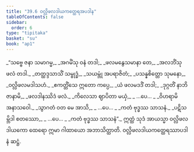 ```yaml
---
title: "39.6 ဝလ္လိဖလဒါယကတ္ထေရအပဒါန"
tableOfContents: false
sidebar:
  order: 6
type: "tipitaka"
basket: "su"
book: "ap1"
---
```



<DynamicBreadcrumb />

<Division number="31" book="ap1" e="ch" v="20" p="344">

<Paragraph number="4217" type="verses" book="ap1">
_“သဗ္ဗေ ဇနာ သမာဂမ္မ,_  
_အဂမိံသု ဝနံ တဒါ;_  
_ဖလမနွေသမာနာ တေ,_  
_အလဘိံသု ဖလံ တဒါ._  

</Paragraph>

</Division>
<Division number="32" book="ap1" e="ch" v="20" p="344">

<Paragraph number="4218" type="verses" book="ap1">
_တတ္ထဒ္ဒသာသိံ သမ္ဗုဒ္ဓံ,_  
_သယမ္ဘုံ အပရာဇိတံ;_  
_ပသန္နစိတ္တော သုမနော,_  
_ဝလ္လိဖလမဒါသဟံ._  

</Paragraph>

</Division>
<Division number="33" book="ap1" e="ch" v="20" p="344">

<Paragraph number="4219" type="verses" book="ap1">
_ဧကတ္တိံသေ ဣတော ကပ္ပေ,_  
_ယံ ဖလမဒဒိံ တဒါ;_  
_ဒုဂ္ဂတိံ နာဘိဇာနာမိ,_  
_ဖလဒါနဿိဒံ ဖလံ._  

</Paragraph>

</Division>
<Division number="34" book="ap1" e="ch" v="20" p="344">

<Paragraph number="4220" type="verses" book="ap1">
_ကိလေသာ ဈာပိတာ မယှံ,_  
_ …ပေ… _  
_ဝိဟရာမိ အနာသဝေါ._  

</Paragraph>

</Division>
<Division number="35" book="ap1" e="ch" v="20" p="344">

<Paragraph number="4221" type="verses" book="ap1">
_သွာဂတံ ဝတ မေ အာသိ,_  
_ …ပေ… _  
_ကတံ ဗုဒ္ဓဿ သာသနံ._  

</Paragraph>

</Division>
<Division number="36" book="ap1" e="ch" v="20" p="344">

<Paragraph number="4222" type="verses" book="ap1">
_ပဋိသမ္ဘိဒါ စတဿော,_  
_ …ပေ… _  
_ကတံ ဗုဒ္ဓဿ သာသနံ”._  

</Paragraph>

<Paragraph number="4223" book="ap1">
ဣတ္ထံ သုဒံ အာယသ္မာ ဝလ္လိဖလဒါယကော ထေရော ဣမာ ဂါထာယော အဘာသိတ္ထာတိ.

</Paragraph>
</Division>

<Paragraph number="4224" type="center" book="ap1">
ဝလ္လိဖလဒါယကတ္ထေရဿာပဒါနံ ဆဋ္ဌံ.
</Paragraph>